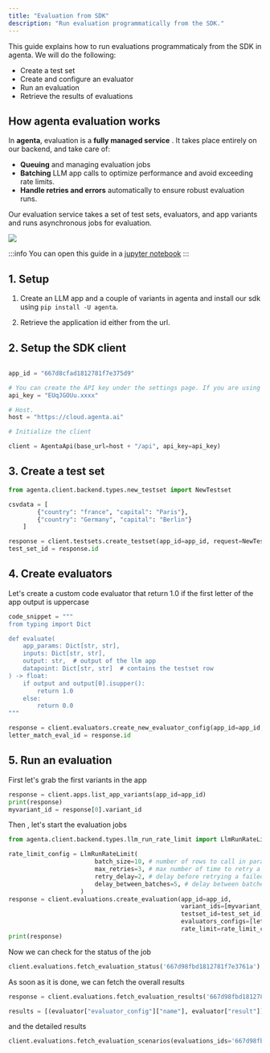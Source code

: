 ```yaml
---
title: "Evaluation from SDK"
description: "Run evaluation programmatically from the SDK."
---
```


This guide explains how to run evaluations programmaticaly from the SDK in agenta. We will do the following:

- Create a test set
- Create and configure an evaluator
- Run an evaluation
- Retrieve the results of evaluations

## How agenta evaluation works

In **agenta**, evaluation is a **fully managed service** . It takes place entirely on our backend, and take care of:

- **Queuing** and managing evaluation jobs
- **Batching** LLM app calls to optimize performance and avoid exceeding rate limits.
- **Handle retries and errors** automatically to ensure robust evaluation runs.

Our evaluation service takes a set of test sets, evaluators, and app variants and runs asynchronous jobs for evaluation.

<img src="/images/evaluation/evaluation-sdk-fig.png" />

:::info
You can open this guide in a [jupyter notebook](https://github.com/Agenta-AI/agenta/blob/main/cookbook/evaluations_with_sdk.ipynb)
:::

## 1. Setup

1. Create an LLM app and a couple of variants in agenta and install our sdk using `pip install -U agenta`.

2. Retrieve the application id either from the url.

## 2. Setup the SDK client

```python

app_id = "667d8cfad1812781f7e375d9"

# You can create the API key under the settings page. If you are using the OSS version, you should keep this as an empty string
api_key = "EUqJGOUu.xxxx"

# Host.
host = "https://cloud.agenta.ai"

# Initialize the client

client = AgentaApi(base_url=host + "/api", api_key=api_key)
```

## 3. Create a test set

```python
from agenta.client.backend.types.new_testset import NewTestset

csvdata = [
        {"country": "france", "capital": "Paris"},
        {"country": "Germany", "capital": "Berlin"}
    ]

response = client.testsets.create_testset(app_id=app_id, request=NewTestset(name="test set", csvdata=csvdata))
test_set_id = response.id

```

## 4. Create evaluators

Let's create a custom code evaluator that return 1.0 if the first letter of the app output is uppercase

```python
code_snippet = """
from typing import Dict

def evaluate(
    app_params: Dict[str, str],
    inputs: Dict[str, str],
    output: str,  # output of the llm app
    datapoint: Dict[str, str]  # contains the testset row
) -> float:
    if output and output[0].isupper():
        return 1.0
    else:
        return 0.0
"""

response = client.evaluators.create_new_evaluator_config(app_id=app_id, name="capital_letter_evaluator", evaluator_key="auto_custom_code_run", settings_values={"code": code_snippet})
letter_match_eval_id = response.id
```

## 5. Run an evaluation

First let's grab the first variants in the app

```python
response = client.apps.list_app_variants(app_id=app_id)
print(response)
myvariant_id = response[0].variant_id
```

Then , let's start the evaluation jobs

```python
from agenta.client.backend.types.llm_run_rate_limit import LlmRunRateLimit

rate_limit_config = LlmRunRateLimit(
                        batch_size=10, # number of rows to call in parallel
                        max_retries=3, # max number of time to retry a failed llm call
                        retry_delay=2, # delay before retrying a failed llm call
                        delay_between_batches=5, # delay between batches
                    )
response = client.evaluations.create_evaluation(app_id=app_id,
                                                variant_ids=[myvariant_id],
                                                testset_id=test_set_id,
                                                evaluators_configs=[letter_match_eval_id],
                                                rate_limit=rate_limit_config)
print(response)
```

Now we can check for the status of the job

```python
client.evaluations.fetch_evaluation_status('667d98fbd1812781f7e3761a')
```

As soon as it is done, we can fetch the overall results

```python
response = client.evaluations.fetch_evaluation_results('667d98fbd1812781f7e3761a')

results = [(evaluator["evaluator_config"]["name"], evaluator["result"]) for evaluator in response["results"]]
```

and the detailed results

```python
client.evaluations.fetch_evaluation_scenarios(evaluations_ids='667d98fbd1812781f7e3761a')
```
